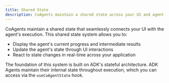 ```yaml
---
title: Shared State
description: CoAgents maintain a shared state across your UI and agent execution.
---
```


CoAgents maintain a shared state that seamlessly connects your UI with the agent's execution. This shared state system allows you to:

- Display the agent's current progress and intermediate results
- Update the agent's state through UI interactions
- React to state changes in real-time across your application

The foundation of this system is built on ADK's stateful architecture. ADK Agents maintain their
internal state throughout execution, which you can access via the `useCoAgentState` hook.
